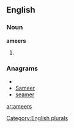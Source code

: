 ==English==

===Noun===
'''ameers'''

# {{plural of|[[ameer]]}}

===Anagrams===
* {{alphagram|aeemrs}}
* [[Sameer#English|Sameer]]
* [[seamer#English|seamer]]


[[Category:English plurals]]

[[ar:ameers]]